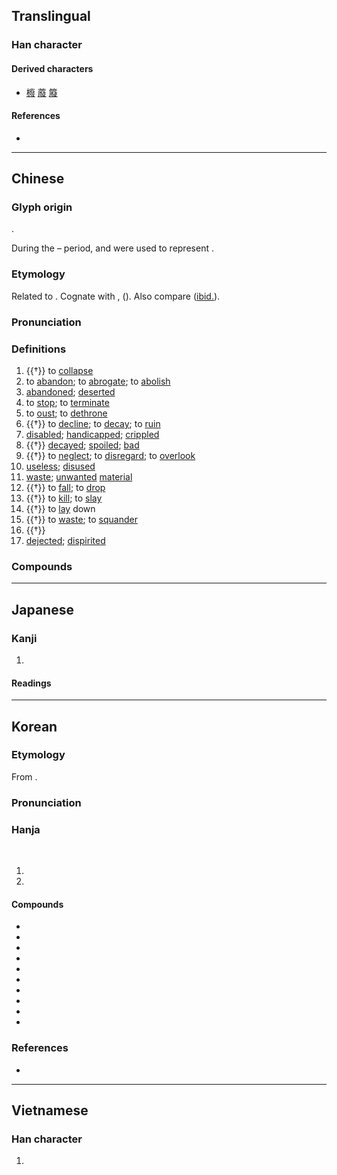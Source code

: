 {{also|废|廃}}
{{character info}}
==Translingual==
{{Han simplified forms|廢|廃|废}}

===Han character===
{{Han char|rn=53|rad=广|as=12|sn=15|four=00247|canj=INOE|ids=⿸广發}}

====Derived characters====
* [[櫠]] [[䕠]] [[䉬]]

====References====
* {{Han ref|kx=0351.020|dkj=09492|dj=0662.050|hdz=20903.100|uh=5EE2|ud=24290|bh=BC6F|bd=48239}}

----

==Chinese==
{{zh-forms|s=废|alt=廃}}

===Glyph origin===
{{Han etym}}
{{Han compound|广|發|ls=psc|c1=s|c2=p|t1=house}}.

During the {{w|Zhou Dynasty|Zhou}}–{{w|Qin Dynasty|Qin}} period, {{och-l|灋}} and {{och-l|法}} were used to represent {{lang|zh|廢}}.

===Etymology===
Related to {{och-l|乏|to lack; to neglect}}. Cognate with {{cog|bo|འབབ||to go down; to move downward; to descend; calamity}}, {{m|bo|འབེབས||to cause to fall; to bring down}} ({{zh-ref|Schuessler, 2007}}). Also compare {{cog|th|บอบ||weak, worn out, run down}} ([[ibid.]]).

===Pronunciation===
{{zh-pron
|m=fèi
|m-s=
|c=fai3
|c-t=
|g=
|h=pfs=fi;gd=fi4
|j=
|mb=hi̿
|md=hié
|mn=qz,twv,xm:hòe/tw,zz:hùi
|mn-t=hui3
|w=2fi
|x=fei4
|mc=y
|oc=y
|cat=v,a,n
}}

===Definitions===
{{zh-hanzi}}

# {{†}} {{lb|zh|of house}} to [[collapse]]
# to [[abandon]]; to [[abrogate]]; to [[abolish]]
# [[abandoned]]; [[deserted]]
# to [[stop]]; to [[terminate]]
# to [[oust]]; to [[dethrone]]
# {{†}} to [[decline]]; to [[decay]]; to [[ruin]]
# [[disabled]]; [[handicapped]]; [[crippled]]
# {{†}} [[decayed]]; [[spoiled]]; [[bad]]
# {{†}} to [[neglect]]; to [[disregard]]; to [[overlook]]
# [[useless]]; [[disused]]
# [[waste]]; [[unwanted]] [[material]]
# {{†}} to [[fall]]; to [[drop]]
# {{†}} to [[kill]]; to [[slay]]
# {{†}} to [[lay]] down
# {{†}} to [[waste]]; to [[squander]]
# {{†}} {{zh-alt-form|發|to [[take place]]; to [[happen]]}}
# [[dejected]]; [[dispirited]]

===Compounds===
{{zh-der|廢弛|廢除|廢話|廢舊|廢料|廢票|廢品|廢氣|廢棄|廢寢忘食|廢熱|廢人|廢水|廢銅爛鐵|廢物|廢墟|廢學|廢液|廢約|廢渣|廢止|廢址|廢紙|廢置|不可偏廢|不廢|中途而廢|中道而廢|以人廢言|以噎廢飧|以私廢公|作廢|修舊利廢|偏廢|前功盡廢|半途而廢|因噎廢食|報廢|存廢|寢食俱廢|工業廢汙|廢主|廢五金|廢典|廢員|廢土|廢墜|廢嫡立庶|廢寢忘餐|廢寢輟食|廢帝|廢慢|廢掉|廢時|廢時失事|廢時失業|廢書而歎|廢棄物|廢業|廢沼|廢然|廢然而反|廢然而返|廢然長嘆|廢物利用|廢疾|廢禮|廢立|廢耕|廢賢失政|廢錮|廢鐵|廢食忘寢|廢黜|弛廢|徇私廢公|徒廢脣舌|忘寢廢食|忘餐廢寢|怠廢|成敗興廢|捐廢|撤廢|曠廢|核廢料|核能廢料|殘廢|殘而不廢|百廢俱興|百廢俱舉|百廢備舉|百廢待舉|盛衰興廢|禮廢樂崩|窩囊廢|綱紀廢弛|老廢物|臨食廢箸|興廢|興廢存亡|興廢繼絕|興滅舉廢|舉一廢百|荒廢|虛談廢務|見噎廢食|身廢名裂|頹廢|廢死|耍廢|海廢}}

{{zh-cat|Intermediate}}

----

==Japanese==
{{ja-kanji forms|廃|廢}}

===Kanji===
{{ja-kanji|grade=|rs=广12|shin=廃}}

# {{rfdef|ja|sort=广12}}

====Readings====
{{ja-readings
|goon=ほ
|kanon=はい
|kun=すた-る, すた-れる, お-ちる, ふ-す
}}

----

==Korean==

===Etymology===
From {{der|ko|ltc|-}} {{ltc-l|廢}}.

{{collapse|
* {{hanja-dongguk|볭〮|pyéy}}
* {{hanja-sinjeung|폐|phyey}}
|Historical readings
|bg=#FFFFFF}}

===Pronunciation===
{{ko-hanja-pron|폐|l=y}}

===Hanja===
{{ko-hanja-search}}
{{ko-hanja|폐하다|폐할|폐}}<br>
{{ko-hanja|버리다|버릴|폐}}

# {{hanja form of|폐|to [[terminate]]}}
# {{hanja form of|폐|to [[abandon]]}}

====Compounds====
{{der-top3|Compounds}}
* {{ko-l|존폐|存廢}}
* {{ko-l|철폐|撤廢}}
* {{ko-l|퇴폐|頹廢}}
* {{ko-l|폐기|廢棄}}
* {{ko-l|폐수|廢水}}
* {{ko-l|폐인|廢人}}
* {{ko-l|폐지|廢止}}
* {{ko-l|폐허|廢墟}}
* {{ko-l|황폐|荒廢}}
* {{ko-l|폐가입진|廢假立眞}}
{{der-bottom}}

===References===
* {{R:hanjadoc|3134}}

----

==Vietnamese==

===Han character===
{{vi-readings|reading=phế|rs=广12}}

# {{rfdef|vi|sort=广12}}